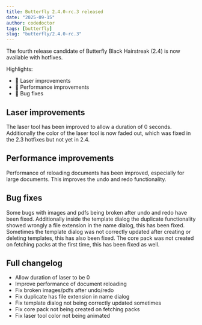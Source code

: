 ```yaml
---
title: Butterfly 2.4.0-rc.3 released
date: "2025-09-15"
author: codedoctor
tags: [butterfly]
slug: "butterfly/2.4.0-rc.3"
---
```


The fourth release candidate of Butterfly Black Hairstreak (2.4) is now available with hotfixes.

Highlights:

- 🔴 Laser improvements
- 🚀 Performance improvements
- 🐞 Bug fixes

## Laser improvements

The laser tool has been improved to allow a duration of 0 seconds.
Additionally the color of the laser tool is now faded out, which was fixed in the 2.3 hotfixes but not yet in 2.4.

## Performance improvements

Performance of reloading documents has been improved, especially for large documents.
This improves the undo and redo functionality.

## Bug fixes

Some bugs with images and pdfs being broken after undo and redo have been fixed.
Additionally inside the template dialog the duplicate functionality showed wrongly a file extension in the name dialog, this has been fixed.
Sometimes the template dialog was not correctly updated after creating or deleting templates, this has also been fixed.
The core pack was not created on fetching packs at the first time, this has been fixed as well.

## Full changelog

* Allow duration of laser to be 0
* Improve performance of document reloading
* Fix broken images/pdfs after undo/redo
* Fix duplicate has file extension in name dialog
* Fix template dialog not being correctly updated sometimes
* Fix core pack not being created on fetching packs
* Fix laser tool color not being animated
